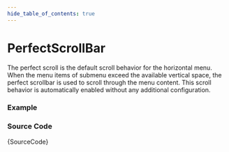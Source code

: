 ```yaml
---
hide_table_of_contents: true
---
```



# PerfectScrollBar

The perfect scroll is the default scroll behavior for the horizontal menu. When the menu items of submenu exceed the available vertical space, the perfect scrollbar is used to scroll through the menu content. This scroll behavior is automatically enabled without any additional configuration.

### Example

<IframeWindow url='https://demos.pixinvent.com/vuexy-nextjs-admin-template/demo-1/en/menu-examples/horizontal-menu/menu-scroll/perfect-scroll' />

### Source Code

<TsToJsCodeSnippet>{SourceCode}</TsToJsCodeSnippet>
